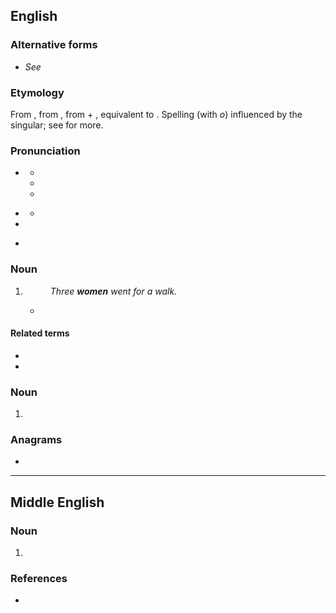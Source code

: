 {{also|wǒmen|wǒmén|-women|Women}}
==English==

===Alternative forms===
* ''See'' {{m|en|woman#Alternative forms}}

===Etymology===
From {{inh|en|enm|wimmen}}, from {{inh|en|ang|wīfmenn||women}}, from {{m|ang|wīf||female}} + {{m|ang|menn||men, persons, human beings}}, equivalent to {{compound|en|wife|men|nocat=1}}. Spelling (with ''o'') influenced by the singular; see {{m|en|woman}} for more.

===Pronunciation===
* {{a|RP|US|CA}} {{IPA|en|/ˈwɪmɪn/|/ˈwɪmən/}}
** {{audio|en|en-uk-women.ogg|Audio (UK)}}
** {{audio|en|en-ca-women.opus|Audio (CA)}}
** {{rhymes|en|ɪmɪn}}
* {{a|NZ}} {{IPA|en|/ˈwʊmɘn/|/ˈwɘmɘn/}}
** {{rhymes|en|ʊmən}}
* {{hyph|en|wom|en}}
* {{homophones|en|woman}} {{q|some dialects|common in New Zealand and South Africa}}

===Noun===
{{head|en|noun form}}

# {{en-irregular plural of|woman}}
#: ''Three '''women''' went for a walk.''
#* {{seeCites|en}}

====Related terms====
* {{l|en|women's lib}}
* {{l|en|womenfolk}}

===Noun===
{{head|en|misspelling}}

# {{misspelling of|en|woman}}

===Anagrams===
* {{anagrams|en|a=emnow|Mowen|menow}}

{{cln|en|plurals with umlaut|plurals ending in "-en"}}

----

==Middle English==

===Noun===
{{head|enm|noun plural form|g=p}}

# {{alt form|enm|wommen}}

===References===
* {{R:MED Online|entry= womman (n.)  |id=MED53363 |accessdate=2018-04-06}}